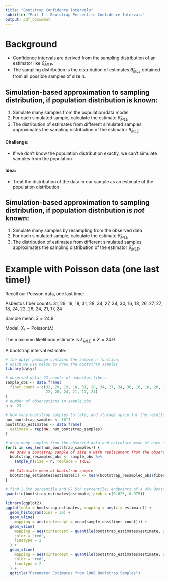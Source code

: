 ```yaml
---
title: "Bootstrap Confidence Intervals"
subtitle: "Part 1 - Bootstrap Percentile Confidence Intervals"
output: pdf_document
---
```


# Background

 * Confidence intervals are derived from the sampling distribution of an estimator like $\hat{\theta}_{MLE}$.
 * The sampling distribution is the distribution of estimates $\hat{\theta}_{MLE}$ obtained from all possible samples of size $n$.

## Simulation-based approximation to sampling distribution, if population distribution is known:

1) Simulate many samples from the population/data model
2) For each simulated sample, calculate the estimate $\hat{\theta}_{MLE}$
3) The distribution of estimates from different simulated samples approximates the sampling distribution of the estimator $\hat{\theta}_{MLE}$.

\includegraphics{idealWorld3.pdf}

#### Challenge:

 * If we don't know the population distribution exactly, we can't simulate samples from the population

\newpage

#### Idea:

 * Treat the distribution of the data in our sample as an estimate of the population distribution

## Simulation-based approximation to sampling distribution, if population distribution is *not* known:

1) Simulate many samples by resampling from the observed data
2) For each simulated sample, calculate the estimate $\hat{\theta}_{MLE}$
3) The distribution of estimates from different simulated samples approximates the sampling distribution of the estimator $\hat{\theta}_{MLE}$.

\includegraphics{bootstrapWorld3.pdf}

\newpage

# Example with Poisson data (one last time!)

Recall our Poisson data, one last time:

Asbestos fiber counts: 31, 29, 19, 18, 31, 28, 34, 27, 34, 30, 16, 18, 26, 27, 27, 18, 24, 22, 28, 24, 21, 17, 24

Sample mean: $\bar{x} = 24.9$

Model: $X_i \sim \text{Poisson}(\lambda)$

The maximum likelihood estimate is $\hat{\lambda}_{MLE} = \bar{X} = 24.9$

A bootstrap interval estimate:

```r
# the dplyr package contains the sample_n function,
# which we use below to draw the bootstrap samples
library(dplyr)

# observed data: 23 counts of asbestos fibers
sample_obs <- data.frame(
  fiber_count = c(31, 29, 19, 18, 31, 28, 34, 27, 34, 30, 16, 18, 26, 27, 27, 18, 24,
                  22, 28, 24, 21, 17, 24)
)
# number of observations in sample_obs
n <- 23

# how many bootstrap samples to take, and storage space for the results
num_bootstrap_samples <- 10^3
bootstrap_estimates <- data.frame(
  estimate = rep(NA, num_bootstrap_samples)
)

# draw many samples from the observed data and calculate mean of each simulated sample
for(i in seq_len(num_bootstrap_samples)) {
  ## Draw a bootstrap sample of size n with replacement from the observed data
  bootstrap_resampled_obs <- sample_obs %>%
    sample_n(size = n, replace = TRUE)
  
  ## Calculate mean of bootstrap sample
  bootstrap_estimates$estimate[i] <- mean(bootstrap_resampled_obs$fiber_count)
}

# find 2.5th percentile and 97.5th percentile; endpoints of a 95% Bootstrap Percentile Interval
quantile(bootstrap_estimates$estimate, prob = c(0.025, 0.975))
```

\newpage

```r
library(ggplot2)
ggplot(data = bootstrap_estimates, mapping = aes(x = estimate)) +
  geom_histogram(bins = 30) +
  geom_vline(
    mapping = aes(xintercept = mean(sample_obs$fiber_count))) +
  geom_vline(
    mapping = aes(xintercept = quantile(bootstrap_estimates$estimate, prob = c(0.025))),
    color = "red",
    linetype = 2
  ) +
  geom_vline(
    mapping = aes(xintercept = quantile(bootstrap_estimates$estimate, prob = c(0.975))),
    color = "red",
    linetype = 2
  ) +
  ggtitle("Parameter Estimates from 1000 Bootstrap Samples")
```
